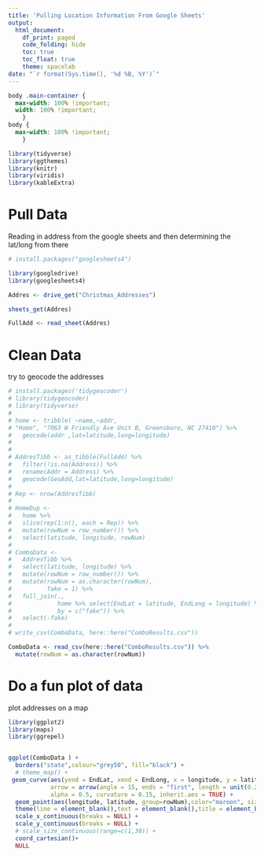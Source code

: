 ---
title: 'Pulling Location Information From Google Sheets'
output:
  html_document:
    df_print: paged
    code_folding: hide
    toc: true
    toc_float: true
    theme: spacelab
date: "`r format(Sys.time(), '%d %B, %Y')`"
---


```{css, echo=FALSE}
body .main-container {
  max-width: 100% !important;
  width: 100% !important;
    }
body {
  max-width: 100% !important;
    }
```


```{r read in data, results='asis', echo=FALSE, include=FALSE}
library(tidyverse)
library(ggthemes)
library(knitr)
library(viridis)
library(kableExtra)

```

# Pull Data
Reading in address from the google sheets and then determining the lat/long from there

```{r read from google}
# install.packages("googlesheets4")

library(googledrive)
library(googlesheets4)

Addres <- drive_get("Christmas_Addresses")

sheets_get(Addres)

FullAdd <- read_sheet(Addres)

```

# Clean Data

try to geocode the addresses 

```{r get geocodes from address}
# install.packages('tidygeocoder')
# library(tidygeocoder)
# library(tidyverse)
# 
# home <- tribble( ~name,~addr,
# "Home", "7063 W Friendly Ave Unit B, Greensboro, NC 27410") %>%
#   geocode(addr ,lat=latitude,long=longitude)
# 
# 
# AddresTibb <- as_tibble(FullAdd) %>% 
#   filter(!is.na(Address)) %>%
#   rename(Addr = Address) %>% 
#   geocode(GeoAdd,lat=latitude,long=longitude)
# 
# Rep <- nrow(AddresTibb)
# 
# HomeDup <- 
#   home %>% 
#   slice(rep(1:n(), each = Rep)) %>% 
#   mutate(rowNum = row_number()) %>% 
#   select(latitude, longitude, rowNum)
# 
# ComboData <-
#   AddresTibb %>% 
#   select(latitude, longitude) %>% 
#   mutate(rowNum = row_number()) %>% 
#   mutate(rowNum = as.character(rowNum),
#          fake = 1) %>% 
#   full_join(., 
#             home %>% select(EndLat = latitude, EndLong = longitude) %>% mutate(fake =1), 
#             by = c("fake")) %>% 
#   select(-fake)
# 
# write_csv(ComboData, here::here("ComboResults.csv"))

ComboData <- read_csv(here::here("ComboResults.csv")) %>% 
  mutate(rowNum = as.character(rowNum))

```

# Do a fun plot of data

plot addresses on a map

```{r map pretty picture, fig.width=16, fig.height=10, out.width="100%", out.height="50%"}

library(ggplot2)
library(maps)
library(ggrepel)


ggplot(ComboData ) +
  borders("state",colour="grey50", fill="black") + 
  # theme_map() +
 geom_curve(aes(yend = EndLat, xend = EndLong, x = longitude, y = latitude),    
            arrow = arrow(angle = 15, ends = "first", length = unit(0.2, "cm"), type = "closed"), color = "#f9ba00", size=0.9,
            alpha = 0.5, curvature = 0.15, inherit.aes = TRUE) +
  geom_point(aes(longitude, latitude, group=rowNum),color="maroon", size=1.6, alpha=0.8) + #shape=21, 
  theme(line = element_blank(),text = element_blank(),title = element_blank()) +
  scale_x_continuous(breaks = NULL) +
  scale_y_continuous(breaks = NULL) +
  # scale_size_continuous(range=c(1,30)) +
  coord_cartesian()+
  NULL



```


